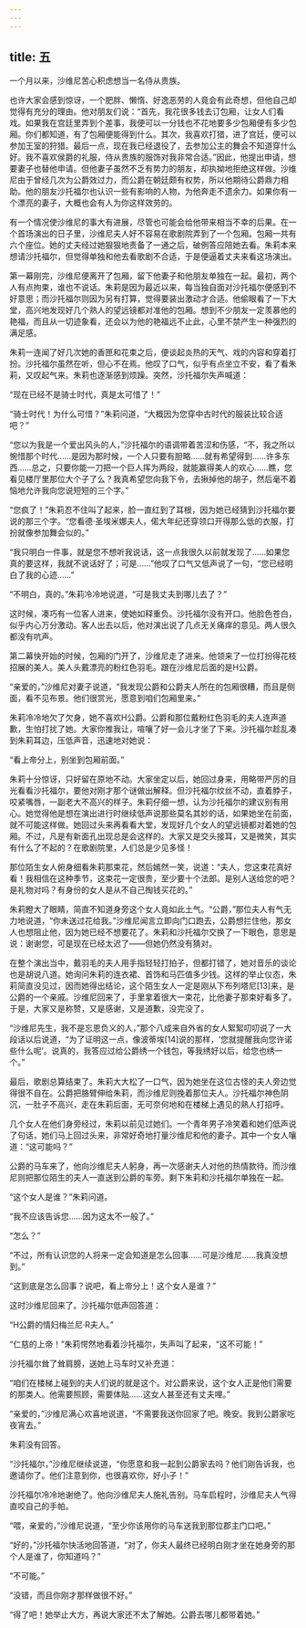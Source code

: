```yaml
---
---
---
```

title: 五
---




一个月以来，沙维尼苦心积虑想当一名侍从贵族。

也许大家会感到惊讶，一个肥胖、懒惰、好逸恶劳的人竟会有此奇想，但他自己却觉得有充分的理由。他对朋友们说：“首先，我花很多钱去订包厢，让女人们看戏。如果我在宫廷里弄到个差事，我便可以一分钱也不花地要多少包厢便有多少包厢。你们都知道，有了包厢便能得到什么。其次，我喜欢打猎，进了宫廷，便可以参加王室的狩猎。最后一点，现在我已经退役了，去参加公主的舞会不知道穿什么好。我不喜欢侯爵的礼服，侍从贵族的服饰对我非常合适。”因此，他提出申请，想要妻子也替他申请。但他妻子虽然不乏有势力的朋友，却执拗地拒绝这样做。沙维尼由于曾经几次为公爵效过力，而公爵在朝廷颇有权势，所以他期待公爵鼎力相助。他的朋友沙托福尔也认识一些有影响的人物，为他奔走不遗余力。如果你有一个漂亮的妻子，大概也会有人为你这样效劳的。

有一个情况使沙维尼的事大有进展，尽管也可能会给他带来相当不幸的后果。在一个首场演出的日子里，沙维尼夫人好不容易在歌剧院弄到了一个包厢。包厢一共有六个座位。她的丈夫经过她狠狠地责备了一通之后，破例答应陪她去看。朱莉本来想请沙托福尔，但觉得单独和他去看歌剧不合适，于是便逼着丈夫来看这场演出。

第一幕刚完，沙维尼便离开了包厢，留下他妻子和他朋友单独在一起。最初，两个人有点拘束，谁也不说话。朱莉是因为最近以来，每当独自面对沙托福尔便感到不好意思；而沙托福尔则因为另有打算，觉得要装出激动才合适。他偷眼看了一下大堂，高兴地发现好几个熟人的望远镜都对准他的包厢。想到不少朋友一定羡慕他的艳福，而且从一切迹象看，还会以为他的艳福远不止此，心里不禁产生一种强烈的满足感。

朱莉一连闻了好几次她的香匣和花束之后，便谈起炎热的天气、戏的内容和穿着打扮。沙托福尔虽然在听，但心不在焉。他叹了口气，似乎有点坐立不安，看了看朱莉，又叹起气来。朱莉也逐渐感到烦躁。突然，沙托福尔失声喊道：

“现在已经不是骑士时代，真是太可惜了！”

“骑士时代！为什么可惜？”朱莉问道，“大概因为您穿中古时代的服装比较合适吧？”

“您以为我是一个爱出风头的人，”沙托福尔的语调带着苦涩和伤感，“不，我之所以惋惜那个时代……是因为那时候，一个人只要有胆略……就有希望得到……许多东西……总之，只要你能一刀把一个巨人挥为两段，就能赢得美人的欢心……瞧，您看见楼厅里那位大个子了么？我真希望您向我下令，去揪掉他的胡子，然后毫不着恼地允许我向您说短短的三个字。”

“您疯了！”朱莉忍不住叫了起来，脸一直红到了耳根，因为她已经猜到沙托福尔要说的那三个字。“您看德·圣埃米娜夫人，偌大年纪还穿领口开得那么低的衣服，打扮就像参加舞会似的。”

“我只明白一件事，就是您不想听我说话，这一点我很久以前就发现了……如果您真的要这样，我就不说话好了；可是……”他叹了口气又低声说了一句，“您已经明白了我的心迹……”

“不明白，真的。”朱莉冷冷地说道，“可是我丈夫到哪儿去了？”

这时候，凑巧有一位客人进来，使她如释重负。沙托福尔没有开口。他脸色苍白，似乎内心万分激动。客人出去以后，他对演出说了几点无关痛痒的意见。两人很久都没有吭声。

第二幕快开始的时候，包厢的门开了，沙维尼走了进来。他领来了一位打扮得花枝招展的美人。美人头戴漂亮的粉红色羽毛。跟在沙维尼后面的是H公爵。

“亲爱的，”沙维尼对妻子说道，“我发现公爵和公爵夫人所在的包厢很糟，而且是侧面，看不见布景。他们很赏光，愿意到咱们包厢里来。”

朱莉冷冷地欠了欠身，她不喜欢H公爵。公爵和那位戴粉红色羽毛的夫人连声道歉，生怕打扰了她。大家你推我让，喧嚷了好一会儿才坐了下来。沙托福尔趁乱凑到朱莉耳边，压低声音，迅速地对她说：

“看上帝分上，别坐到包厢前面。”

朱莉十分惊讶，只好留在原地不动。大家坐定以后，她回过身来，用略带严厉的目光看看沙托福尔，要他对刚才那个谜做出解释。但沙托福尔纹丝不动，直着脖子，咬紧嘴唇，一副老大不高兴的样子。朱莉仔细一想，认为沙托福尔的建议别有用心。她觉得他是想在演出进行时继续低声说那些莫名其妙的话，如果她坐在前面，就不可能这样做。她回过头来再看看大堂，发现好几个女人的望远镜都对着她的包厢。不过，凡是有新面孔出现总是会这样的。大家又是交头接耳，又是微笑，其实有什么了不起的？在歌剧院里，人们总是少见多怪！

那位陌生女人俯身细看朱莉那束花，然后嫣然一笑，说道：“夫人，您这束花真好看！我相信在这种季节，这束花一定很贵，至少要十个法郎。是别人送给您的吧？是礼物对吗？有身份的女人是从不自己掏钱买花的。”

朱莉瞪大了眼睛，简直不知道身旁这个女人竟如此土气。“公爵，”那位夫人有气无力地说道，“你未送过花给我。”沙维尼闻言立即向门口跑去，公爵想拦住他，那女人也想阻止他，因为她已经不想要花了。朱莉和沙托福尔交换了一下眼色，意思是说：谢谢您，可是现在已经太迟了——但她仍然没有猜对。

在整个演出当中，戴羽毛的夫人用手指轻轻打拍子，但都打错了，她对音乐的谈论也是胡说八道。她询问朱莉的连衣裙、首饰和马匹值多少钱。这样的举止仪态，朱莉简直没见过，因而她得出结论，这个陌生女人一定是刚从下布列塔尼[13]来，是公爵的一个亲戚。沙维尼回来了，手里拿着很大一束花，比他妻子那束好看多了。于是，大家又是称赞，又是感谢，又是道歉，没完没了。

“沙维尼先生，我不是忘恩负义的人，”那个八成来自外省的女人絮絮叨叨说了一大段话以后说道，“为了证明这一点，像波蒂埃[14]说的那样，‘您就提醒我向您许诺些什么呢’。说真的，我答应过给公爵绣一个钱包，等我绣好以后，给您也绣一个。”

最后，歌剧总算结束了。朱莉大大松了一口气，因为她坐在这位古怪的夫人旁边觉得很不自在。公爵把胳臂伸给朱莉，而沙维尼则挽着那位夫人。沙托福尔神色阴沉，一肚子不高兴，走在朱莉后面，无可奈何地和在楼梯上遇见的熟人打招呼。

几个女人在他们身旁经过，朱莉以前见过她们。一个青年男子冷笑着和她们低声说了句话，她们马上回过头来，非常好奇地打量沙维尼和他的妻子。其中一个女人嚷道：“这可能吗？”

公爵的马车来了，他向沙维尼夫人躬身，再一次感谢夫人对他的热情款待。而沙维尼则把那位陌生的夫人一直送到公爵的车旁。剩下朱莉和沙托福尔单独在一起。

“这个女人是谁？”朱莉问道。

“我不应该告诉您……因为这太不一般了。”

“怎么？”

“不过，所有认识您的人将来一定会知道是怎么回事……可是沙维尼……我真没想到。”

“这到底是怎么回事？说吧，看上帝分上！这个女人是谁？”

这时沙维尼回来了。沙托福尔低声回答道：

“H公爵的情妇梅兰尼·R夫人。”

“仁慈的上帝！”朱莉愕然地看着沙托福尔，失声叫了起来，“这不可能！”

沙托福尔耸了耸肩膀，送她上马车时又补充道：

“咱们在楼梯上碰到的夫人们说的就是这个。对公爵来说，这个女人正是他们需要的那类人。他需要照顾，需要体贴……这女人甚至还有丈夫哩。”

“亲爱的，”沙维尼满心欢喜地说道，“不需要我送你回家了吧。晚安。我到公爵家吃夜宵去。”

朱莉没有回答。

“沙托福尔，”沙维尼继续说道，“你愿意和我一起到公爵家去吗？他们刚告诉我，也邀请你了。他们注意到你，也很喜欢你，好小子！”

沙托福尔冷冷地谢绝了。他向沙维尼夫人施礼告别。马车启程时，沙维尼夫人气得直咬自己的手帕。

“喂，亲爱的，”沙维尼说道，“至少你该用你的马车送我到那位郡主门口吧。”

“好的，”沙托福尔快活地回答道，“对了，你夫人最终已经明白刚才坐在她身旁的那个人是谁了，你知道吗？”

“不可能。”

“没错，而且你刚才那样做很不好。”

“得了吧！她举止大方，再说大家还不太了解她。公爵去哪儿都带着她。”